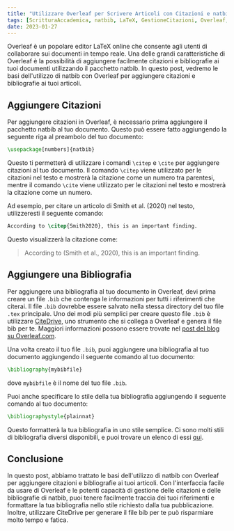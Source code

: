 ```yaml
---
title: "Utilizzare Overleaf per Scrivere Articoli con Citazioni e natbib"
tags: [ScritturaAccademica, natbib, LaTeX, GestioneCitazioni, Overleaf, BibTeX, BibLaTeX, Zotero, Mendeley, Ricerca, SuggerimentiScrittura, Accademia, ScritturaScientifica, Riferimenti]
date: 2023-01-27
---
```


Overleaf è un popolare editor LaTeX online che consente agli utenti di collaborare sui documenti in tempo reale. Una delle grandi caratteristiche di Overleaf è la possibilità di aggiungere facilmente citazioni e bibliografie ai tuoi documenti utilizzando il pacchetto natbib. In questo post, vedremo le basi dell'utilizzo di natbib con Overleaf per aggiungere citazioni e bibliografie ai tuoi articoli.


<CiteDrive />

## Aggiungere Citazioni

Per aggiungere citazioni in Overleaf, è necessario prima aggiungere il pacchetto natbib al tuo documento. Questo può essere fatto aggiungendo la seguente riga al preambolo del tuo documento:

```latex
\usepackage[numbers]{natbib}
```

Questo ti permetterà di utilizzare i comandi `\citep` e `\cite` per aggiungere citazioni al tuo documento. Il comando `\citep` viene utilizzato per le citazioni nel testo e mostrerà la citazione come un numero tra parentesi, mentre il comando `\cite` viene utilizzato per le citazioni nel testo e mostrerà la citazione come un numero.

Ad esempio, per citare un articolo di Smith et al. (2020) nel testo, utilizzeresti il seguente comando:

```latex
According to \citep{Smith2020}, this is an important finding.
```

Questo visualizzerà la citazione come:

> According to (Smith et al., 2020), this is an important finding.

## Aggiungere una Bibliografia

Per aggiungere una bibliografia al tuo documento in Overleaf, devi prima creare un file `.bib` che contenga le informazioni per tutti i riferimenti che citerai. Il file `.bib` dovrebbe essere salvato nella stessa directory del tuo file `.tex` principale. Uno dei modi più semplici per creare questo file `.bib` è utilizzare [CiteDrive](https://www.citedrive.com/), uno strumento che si collega a Overleaf e genera il file bib per te. Maggiori informazioni possono essere trovate nel [post del blog su Overleaf.com](https://www.overleaf.com/blog/better-bibliography-management-with-overleaf-citedrive-and-bibtex-biblatex).

Una volta creato il tuo file `.bib`, puoi aggiungere una bibliografia al tuo documento aggiungendo il seguente comando al tuo documento:

```latex
\bibliography{mybibfile}
```

dove `mybibfile` è il nome del tuo file `.bib`.

Puoi anche specificare lo stile della tua bibliografia aggiungendo il seguente comando al tuo documento:

```latex
\bibliographystyle{plainnat}
```

Questo formatterà la tua bibliografia in uno stile semplice. Ci sono molti stili di bibliografia diversi disponibili, e puoi trovare un elenco di essi [qui](https://www.overleaf.com/learn/latex/Bibliography_styles).

## Conclusione

In questo post, abbiamo trattato le basi dell'utilizzo di natbib con Overleaf per aggiungere citazioni e bibliografie ai tuoi articoli. Con l'interfaccia facile da usare di Overleaf e le potenti capacità di gestione delle citazioni e delle bibliografie di natbib, puoi tenere facilmente traccia dei tuoi riferimenti e formattare la tua bibliografia nello stile richiesto dalla tua pubblicazione. Inoltre, utilizzare CiteDrive per generare il file bib per te può risparmiare molto tempo e fatica.